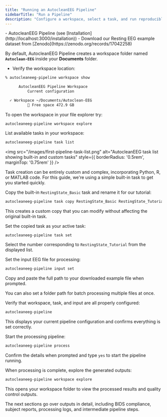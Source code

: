 ```yaml
---
title: "Running an AutocleanEEG Pipeline"
sidebarTitle: "Run a Pipeline"
description: "Configure a workspace, select a task, and run reproducible EEG preprocessing with clear quality-control (QC) outputs."
---
```


<Steps>
<Step title="Prerequisites">
  - AutocleanEEG Pipeline (see [Installation](http://localhost:3000/installation))
  - Download our Resting EEG example dataset from [Zenodo](https://zenodo.org/records/17042258)
</Step>

<Step title="Check Workspace Location">

By default, AutocleanEEG Pipeline creates a workspace folder named **`Autoclean-EEG`** inside your **Documents** folder.

* Verify the workspace location:

```bash
% autocleaneeg-pipeline workspace show

      AutocleanEEG Pipeline Workspace                                             
          Current configuration                                      

  ✓ Workspace ~/Documents/Autoclean-EEG                              
          💾 Free space 472.9 GB                                      

```

<Tip>
To open the workspace in your file explorer try:

`autocleaneeg-pipeline workspace explore`
</Tip>

</Step>

<Step title="List Tasks">

List available tasks in your workspace:

```bash
autocleaneeg-pipeline task list
```

<img src="/images/first-pipeline-task-list.png" alt="AutocleanEEG task list showing built-in and custom tasks" style={{ borderRadius: '0.5rem', marginTop: '0.75rem' }} />

<Tip>
Task creation can be entirely custom and complex, incorporating Python, R, or MATLAB code. For this guide, we're using a simple built-in task to get you started quickly.
</Tip>

</Step>

<Step title="Copy Task">

Copy the built-in `RestingState_Basic` task and rename it for our tutorial:

```bash
autocleaneeg-pipeline task copy RestingState_Basic RestingState_Tutorial
```

This creates a custom copy that you can modify without affecting the original built-in task.

</Step>

<Step title="Set Active Task">

Set the copied task as your active task:

```bash
autocleaneeg-pipeline task set
```

Select the number corresponding to `RestingState_Tutorial` from the displayed list.

</Step>

<Step title="Set Input File">

Set the input EEG file for processing:

```bash
autocleaneeg-pipeline input set
```

Copy and paste the full path to your downloaded example file when prompted.

<Tip>
You can also set a folder path for batch processing multiple files at once.
</Tip>

</Step>

<Step title="Confirm Configuration">

Verify that workspace, task, and input are all properly configured:

```bash
autocleaneeg-pipeline
```

This displays your current pipeline configuration and confirms everything is set correctly.

</Step>

<Step title="Run Pipeline">

Start the processing pipeline:

```bash
autocleaneeg-pipeline process
```

Confirm the details when prompted and type `yes` to start the pipeline running.

</Step>

<Step title="View Outputs">

When processing is complete, explore the generated outputs:

```bash
autocleaneeg-pipeline workspace explore
```

This opens your workspace folder to view the processed results and quality control outputs.

<Note>
The next sections go over outputs in detail, including BIDS compliance, subject reports, processing logs, and intermediate pipeline steps.
</Note>

</Step>

</Steps>